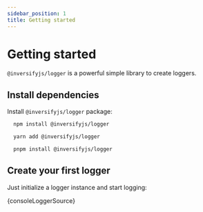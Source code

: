 ```yaml
---
sidebar_position: 1
title: Getting started
---
```


# Getting started

`@inversifyjs/logger` is a powerful simple library to create loggers.


## Install dependencies

Install `@inversifyjs/logger` package:

<Tabs>
  <TabItem value="npm" label="npm">

```bash
  npm install @inversifyjs/logger
```

  </TabItem>
  <TabItem value="yarn" label="yarn">

```bash
  yarn add @inversifyjs/logger
```

  </TabItem>
  <TabItem value="pnpm" label="pnpm">

```bash
  pnpm install @inversifyjs/logger
```

  </TabItem>
</Tabs>

## Create your first logger

Just initialize a logger instance and start logging:

<CodeBlock language="typescript">{consoleLoggerSource}</CodeBlock>
